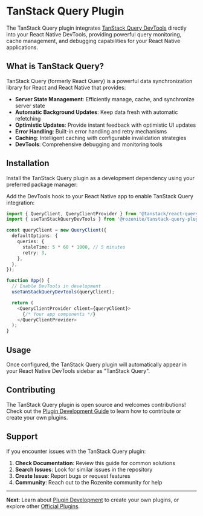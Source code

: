 
# TanStack Query Plugin

The TanStack Query plugin integrates [TanStack Query DevTools](https://tanstack.com/query/latest/docs/react/devtools) directly into your React Native DevTools, providing powerful query monitoring, cache management, and debugging capabilities for your React Native applications.

## What is TanStack Query?

TanStack Query (formerly React Query) is a powerful data synchronization library for React and React Native that provides:

- **Server State Management**: Efficiently manage, cache, and synchronize server state
- **Automatic Background Updates**: Keep data fresh with automatic refetching
- **Optimistic Updates**: Provide instant feedback with optimistic UI updates
- **Error Handling**: Built-in error handling and retry mechanisms
- **Caching**: Intelligent caching with configurable invalidation strategies
- **DevTools**: Comprehensive debugging and monitoring tools

## Installation

Install the TanStack Query plugin as a development dependency using your preferred package manager:

<PackageManagerTabs command="install -D @rozenite/tanstack-query-plugin" />

Add the DevTools hook to your React Native app to enable TanStack Query integration:

```typescript title="App.tsx"
import { QueryClient, QueryClientProvider } from '@tanstack/react-query';
import { useTanStackQueryDevTools } from '@rozenite/tanstack-query-plugin';

const queryClient = new QueryClient({
  defaultOptions: {
    queries: {
      staleTime: 5 * 60 * 1000, // 5 minutes
      retry: 3,
    },
  },
});

function App() {
  // Enable DevTools in development
  useTanStackQueryDevTools(queryClient);

  return (
    <QueryClientProvider client={queryClient}>
      {/* Your app components */}
    </QueryClientProvider>
  );
}
```

## Usage

Once configured, the TanStack Query plugin will automatically appear in your React Native DevTools sidebar as "TanStack Query".

## Contributing

The TanStack Query plugin is open source and welcomes contributions! Check out the [Plugin Development Guide](./plugin-development.md) to learn how to contribute or create your own plugins.

## Support

If you encounter issues with the TanStack Query plugin:

1. **Check Documentation**: Review this guide for common solutions
2. **Search Issues**: Look for similar issues in the repository
3. **Create Issue**: Report bugs or request features
4. **Community**: Reach out to the Rozenite community for help

---

**Next**: Learn about [Plugin Development](../plugin-development/plugin-development.md) to create your own plugins, or explore other [Official Plugins](./overview.md).
